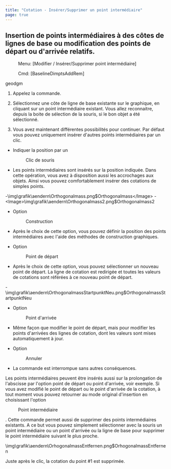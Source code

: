 ```yaml
---
title: "Cotation - Insérer/Supprimer un point intermédiaire"
page: true
---
```

## Insertion de points interm&#233;diaires &#224; des c&#244;tes de lignes de base ou modification des points de d&#233;part ou d&#39;arriv&#233;e relatifs.
 <Menu> Menu: [Modifier / Insérer/Supprimer point intermédiaire] </Menu> 
 <Menu> Cmd: [BaselineDimptsAddRem] </Menu> 

 <Placeholder>geodgm</Placeholder> 

1. Appelez la commande.

2. S&#233;lectionnez une c&#244;te de ligne de base existante sur le graphique, en cliquant sur un point interm&#233;diaire existant. Vous allez reconnaitre, depuis la boite de s&#233;lection de la souris, si le bon objet a &#233;t&#233; s&#233;lectionn&#233;.

3. Vous avez maintenant diff&#233;rentes possibilit&#233;s pour continuer. Par d&#233;faut vous pouvez uniquement ins&#233;rer d&#39;autres points interm&#233;diaires par un clic.





- Indiquer la position par un <Menu>Clic de souris</Menu> 
- Les points interm&#233;diaires sont ins&#233;r&#233;s sur la position indiqu&#233;e. Dans cette op&#233;ration, vous avez &#224; disposition aussi les accrochages aux objets. Ainsi vous pouvez comfortablement ins&#233;rer des cotations de simples points.

-<Image>\img\grafik\aendern\Orthogonalmass.png$Orthogonalmass</Image>
-<Image>\img\grafik\aendern\Orthogonalmass2.png$Orthogonalmass2</Image>


- Option <Menu>Construction</Menu> 
- Apr&#232;s le choix de cette option, vous pouvez d&#233;finir la position des points interm&#233;diaires avec l&#39;aide des m&#233;thodes de construction graphiques.



- Option <Menu>Point de départ</Menu> 
- Apr&#232;s le choix de cette option, vous pouvez s&#233;lectionner un nouveau point de d&#233;part. La ligne de cotation est redirig&#233;e et toutes les valeurs de cotations sont r&#233;f&#233;r&#233;es &#224; ce nouveau point de d&#233;part.

-<Image>\img\grafik\aendern\OrthogonalmassStartpunktNeu.png$OrthogonalmassStartpunktNeu</Image>


- Option <Menu>Point d'arrivée</Menu> 
- M&#234;me fa&#231;on que modifier le point de d&#233;part, mais pour modifier les points d&#39;arriv&#233;es des lignes de cotation, dont les valeurs sont mises automatiquement &#224; jour.



- Option <Menu>Annuler</Menu> 
- La commande est interrompue sans autres cons&#233;quences.






<Success>
Les points interm&#233;diaires peuvent &#234;tre ins&#233;r&#233;s aussi sur la prolongation de l&#39;abscisse par l&#39;option point de d&#233;part ou point d&#39;arriv&#233;e, voir exemple.
</Success>


<Success>
Si vous avez modifi&#233; le point de d&#233;part ou le point d&#39;arriv&#233;e de la cotation, &#224; tout moment vous pouvez retourner au mode original d&#39;insertion en choisissant l&#39;option  <Menu>Point intermédiaire</Menu> .
</Success>


<Warning>
Cette commande permet aussi de supprimer des points interm&#233;diaires existants. A ce but vous pouvez simplement s&#233;lectionner avec la souris un point interm&#233;diaire ou un point d&#39;arriv&#233;e ou la ligne de base pour supprimer le point interm&#233;diaire suivant le plus proche.


<Image>\img\grafik\aendern\OrhogonalmassEntfernen.png$OrhogonalmassEntfernen</Image>

Juste apr&#232;s le clic, la cotation du point #1 est supprim&#233;e.
</Warning>
